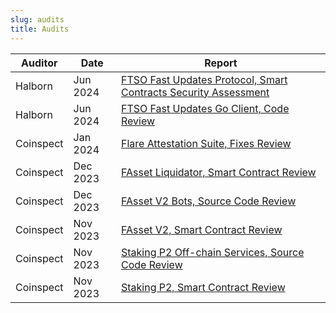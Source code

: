 ```yaml
---
slug: audits
title: Audits
---
```


| Auditor   | Date     | Report                                                                                                                                                                                     |
| --------- | -------- | ------------------------------------------------------------------------------------------------------------------------------------------------------------------------------------------ |
| Halborn   | Jun 2024 | [FTSO Fast Updates Protocol, Smart Contracts Security Assessment](@site/static/pdf/audits/20240621_Halborn_FTSO-Fast-Updates-protocol_Smart-Contract-Security-Assessment.pdf)              |
| Halborn   | Jun 2024 | [FTSO Fast Updates Go Client, Code Review](@site/static/pdf/audits/20240612_Halborn_Flare_go-client_Code-review_offchain.pdf)                                                              |
| Coinspect | Jan 2024 | [Flare Attestation Suite, Fixes Review](@site/static/pdf/audits/Coinspect%20-%20Smart%20Contract%20Review%20-%20%20Flare%20Attestation%20Suite%20-%20v240220.pdf)                          |
| Coinspect | Dec 2023 | [FAsset Liquidator, Smart Contract Review](@site/static/pdf/audits/Coinspect%20-%20Flare%20-%20Smart%20Contract%20Review%20-%20FAsset%20Liquidator%20-%20v231207.pdf)                      |
| Coinspect | Dec 2023 | [FAsset V2 Bots, Source Code Review](@site/static/pdf/audits/Coinspect%20-%20Flare%20-%20Source%20Code%20Review%20-%20FAsset%20Bots%20-%20v240220.pdf)                                     |
| Coinspect | Nov 2023 | [FAsset V2, Smart Contract Review](@site/static/pdf/audits/Coinspect%20-%20Flare%20-%20Smart%20Contract%20Review%20-%20FAsset%20V2%20-%20v240220.pdf)                                      |
| Coinspect | Nov 2023 | [Staking P2 Off-chain Services, Source Code Review](@site/static/pdf/audits/Coinspect%20-%20Flare%20-%20Source%20Code%20Review%20-%20Staking%20P2%20Offchain%20Services%20-%20v240220.pdf) |
| Coinspect | Nov 2023 | [Staking P2, Smart Contract Review](@site/static/pdf/audits/Coinspect%20-%20Flare%20-%20Smart%20Contract%20Review%20-%20StakingP2%20-%20v240220.pdf)                                       |
